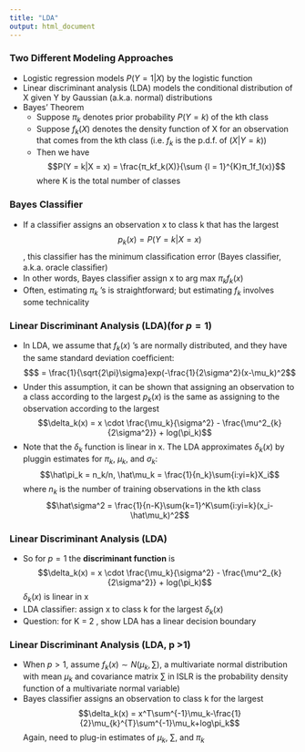 ```yaml
---
title: "LDA"
output: html_document
---
```


### Two Different Modeling Approaches 
* Logistic regression models $P(Y = 1|X)$ by the logistic function
* Linear discriminant analysis (LDA) models the conditional distribution of X given Y by Gaussian (a.k.a. normal) distributions
* Bayes' Theorem
  + Suppose $π_k$ denotes prior probability $P(Y = k)$ of the kth class
  + Suppose $f_k(X)$ denotes the density function of X for an observation that comes from the kth class (i.e. $f_k$ is the p.d.f. of $(X|Y = k)$)
  + Then we have $$P(Y = k|X = x) = \frac{π_kf_k(X)}{\sum {l = 1}^{K}π_1f_1(x)}$$
  where K is the total number of classes
  
### Bayes Classifier
* If a classiﬁer assigns an observation x to class k that has the largest $$p_k(x) = P(Y = k|X = x)$$ , this classiﬁer has the minimum classiﬁcation error (Bayes classiﬁer, a.k.a. oracle classiﬁer)
* In other words, Bayes classiﬁer assign x to arg max $π_kf_k(x)$
* Often, estimating $π_k$ ’s is straightforward; but estimating $f_k$ involves some technicality

### Linear Discriminant Analysis (LDA)(for $p=1$)
* In LDA, we assume that $f_k(x)$ ’s are normally distributed, and they have the same standard deviation coefﬁcient:
$$$ = \frac{1}{\sqrt{2\pi}\sigma}exp(-\frac{1}{2\sigma^2}(x-\mu_k)^2$$
* Under this assumption, it can be shown that assigning an observation to a class according to the largest $p_k (x)$ is the same as assigning to the observation according to the largest
$$\delta_k(x) = x \cdot \frac{\mu_k}{\sigma^2} - \frac{\mu^2_{k}{2\sigma^2}} + log(\pi_k)$$
* Note that the $\delta_k$ function is linear in x. The LDA approximates $\delta_k(x)$ by pluggin estimates for $\pi_k$, $\mu_k$, and $\sigma_k$:
$$\hat\pi_k = n_k/n, \hat\mu_k = \frac{1}{n_k}\sum{i:yi=k}X_i$$
  where $n_k$ is the number of training observations in the kth class
$$\hat\sigma^2 = \frac{1}{n-K}\sum{k=1}^K\sum{i:yi=k}(x_i-\hat\mu_k)^2$$

### Linear Discriminant Analysis (LDA)
* So for $p=1$ the **discriminant function** is
$$\delta_k(x) = x \cdot \frac{\mu_k}{\sigma^2} - \frac{\mu^2_{k}{2\sigma^2}} + log(\pi_k)$$
  $\delta_k(x)$ is linear in x
* LDA classiﬁer: assign x to class k for the largest $\delta_k(x)$
* Question: for K = 2 , show LDA has a linear decision boundary

### Linear Discriminant Analysis (LDA, p >1)
* When $p > 1$, assume $f_k(x)\sim N(\mu_k, \sum)$, a multivariate normal distribution with mean $\mu_k$ and covariance matrix $\sum$ in ISLR is the probability density function of a multivariate normal variable)
* Bayes classiﬁer assigns an observation to class k for the largest
$$\delta_k(x) = x^T\sum^{-1}\mu_k-\frac{1}{2}\mu_{k}^{T}\sum^{-1}\mu_k+log\pi_k$$
  Again, need to plug-in estimates of $\mu_k$, $\sum$, and $\pi_k$